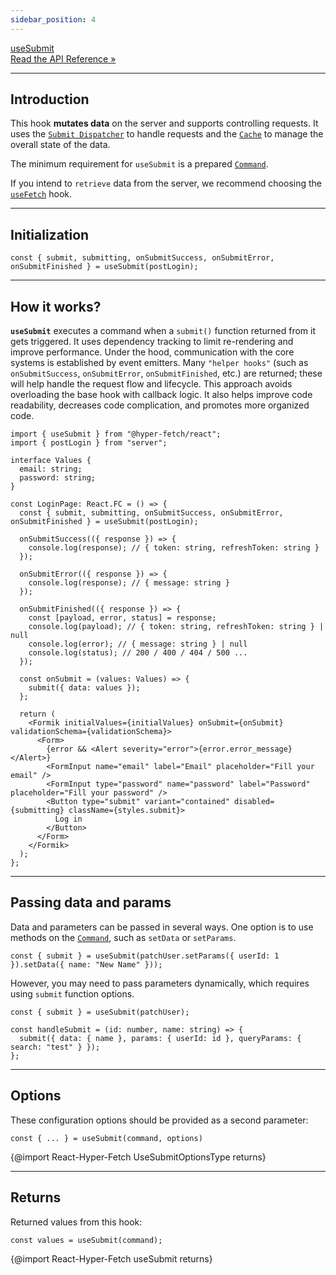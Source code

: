 ```yaml
---
sidebar_position: 4
---
```


<a class="api-link" href="/api/React-Hyper-Fetch/Hook/useSubmit">
  <div class="api-link-title">useSubmit</div>
  <div class="api-link-sub-title">Read the API Reference »</div>
</a>

---

## Introduction

This hook **mutates data** on the server and supports controlling requests. It uses the
[`Submit Dispatcher`](/docs/Core/Dispatcher) to handle requests and the [`Cache`](/docs/Core/Cache) to manage the
overall state of the data.

The minimum requirement for `useSubmit` is a prepared [`Command`](/docs/Core/Command).

If you intend to `retrieve` data from the server, we recommend choosing the [`useFetch`](/docs/React/useFetch) hook.

---

## Initialization

```tsx
const { submit, submitting, onSubmitSuccess, onSubmitError, onSubmitFinished } = useSubmit(postLogin);
```

---

## How it works?

**`useSubmit`** executes a command when a `submit()` function returned from it gets triggered. It uses dependency
tracking to limit re-rendering and improve performance. Under the hood, communication with the core systems is
established by event emitters. Many `"helper hooks"` (such as `onSubmitSuccess`, `onSubmitError`, `onSubmitFinished`,
etc.) are returned; these will help handle the request flow and lifecycle. This approach avoids overloading the base
hook with callback logic. It also helps improve code readability, decreases code complication, and promotes more
organized code.

```tsx
import { useSubmit } from "@hyper-fetch/react";
import { postLogin } from "server";

interface Values {
  email: string;
  password: string;
}

const LoginPage: React.FC = () => {
  const { submit, submitting, onSubmitSuccess, onSubmitError, onSubmitFinished } = useSubmit(postLogin);

  onSubmitSuccess(({ response }) => {
    console.log(response); // { token: string, refreshToken: string }
  });

  onSubmitError(({ response }) => {
    console.log(response); // { message: string }
  });

  onSubmitFinished(({ response }) => {
    const [payload, error, status] = response;
    console.log(payload); // { token: string, refreshToken: string } | null
    console.log(error); // { message: string } | null
    console.log(status); // 200 / 400 / 404 / 500 ...
  });

  const onSubmit = (values: Values) => {
    submit({ data: values });
  };

  return (
    <Formik initialValues={initialValues} onSubmit={onSubmit} validationSchema={validationSchema}>
      <Form>
        {error && <Alert severity="error">{error.error_message}</Alert>}
        <FormInput name="email" label="Email" placeholder="Fill your email" />
        <FormInput type="password" name="password" label="Password" placeholder="Fill your password" />
        <Button type="submit" variant="contained" disabled={submitting} className={styles.submit}>
          Log in
        </Button>
      </Form>
    </Formik>
  );
};
```

---

## Passing data and params

Data and parameters can be passed in several ways. One option is to use methods on the [`Command`](/docs/Core/Command),
such as `setData` or `setParams`.

```tsx
const { submit } = useSubmit(patchUser.setParams({ userId: 1 }).setData({ name: "New Name" }));
```

However, you may need to pass parameters dynamically, which requires using `submit` function options.

```tsx
const { submit } = useSubmit(patchUser);

const handleSubmit = (id: number, name: string) => {
  submit({ data: { name }, params: { userId: id }, queryParams: { search: "test" } });
};
```

---

## Options

These configuration options should be provided as a second parameter:

```tsx
const { ... } = useSubmit(command, options)
```

{@import React-Hyper-Fetch UseSubmitOptionsType returns}

---

## Returns

Returned values from this hook:

```tsx
const values = useSubmit(command);
```

{@import React-Hyper-Fetch useSubmit returns}
